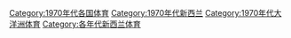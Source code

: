 [[Category:1970年代各国体育|Category:1970年代各国体育]]
[[Category:1970年代新西兰|Category:1970年代新西兰]]
[[Category:1970年代大洋洲体育|Category:1970年代大洋洲体育]]
[[Category:各年代新西兰体育|Category:各年代新西兰体育]]